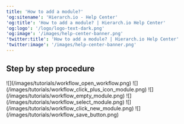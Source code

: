 ```yaml
---
title: 'How to add a module?'
'og:sitename': 'Hierarch.io - Help Center'
'og:title': 'How to add a module? | Hierarch.io Help Center'
'og:logo': '/logo/logo-text-dark.png'
'og:image': '/images/help-center-banner.png'
'twitter:title': 'How to add a module? | Hierarch.io Help Center'
'twitter:image': '/images/help-center-banner.png'
---
```


## Step by step procedure

<Steps>
  <Step title="Open your workflow.">
    ![](/images/tutorials/workflow_open_workflow.png)
  </Step>

  <Step title="Click the plus icon below the module or trigger.">
    ![](/images/tutorials/workflow_click_plus_icon_module.png)
  </Step>

  <Step title="Click the empty module.">
    ![](/images/tutorials/workflow_empty_module.png)
  </Step>

  <Step title="Select your desired module.">
    ![](/images/tutorials/workflow_select_module.png)
  </Step>

  <Step title="Click on the newly added module. Then add your data.">
    ![](/images/tutorials/workflow_click_new_module.png)
  </Step>

  <Step title="Then click &#x22;Save&#x22;.">
    ![](/images/tutorials/workflow_save_button.png)
  </Step>
</Steps>

##